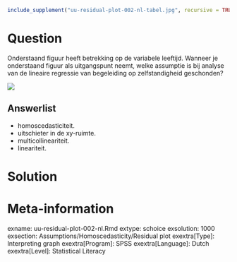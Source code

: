 ```r
include_supplement("uu-residual-plot-002-nl-tabel.jpg", recursive = TRUE)
```



Question
========
Onderstaand figuur heeft betrekking op de variabele leeftijd. Wanneer je onderstaand figuur als uitgangspunt neemt, welke assumptie is bij analyse van de 	lineaire regressie van begeleiding op zelfstandigheid geschonden?

![](uu-residual-plot-002-nl-tabel.jpg)

Answerlist
----------
* homoscedasticiteit.
* uitschieter in de xy-ruimte.
* multicollineariteit.
* lineariteit.


Solution
========



Meta-information
================
exname: uu-residual-plot-002-nl.Rmd
extype: schoice
exsolution: 1000
exsection: Assumptions/Homoscedasticity/Residual plot
exextra[Type]: Interpreting graph
exextra[Program]: SPSS
exextra[Language]: Dutch
exextra[Level]: Statistical Literacy
